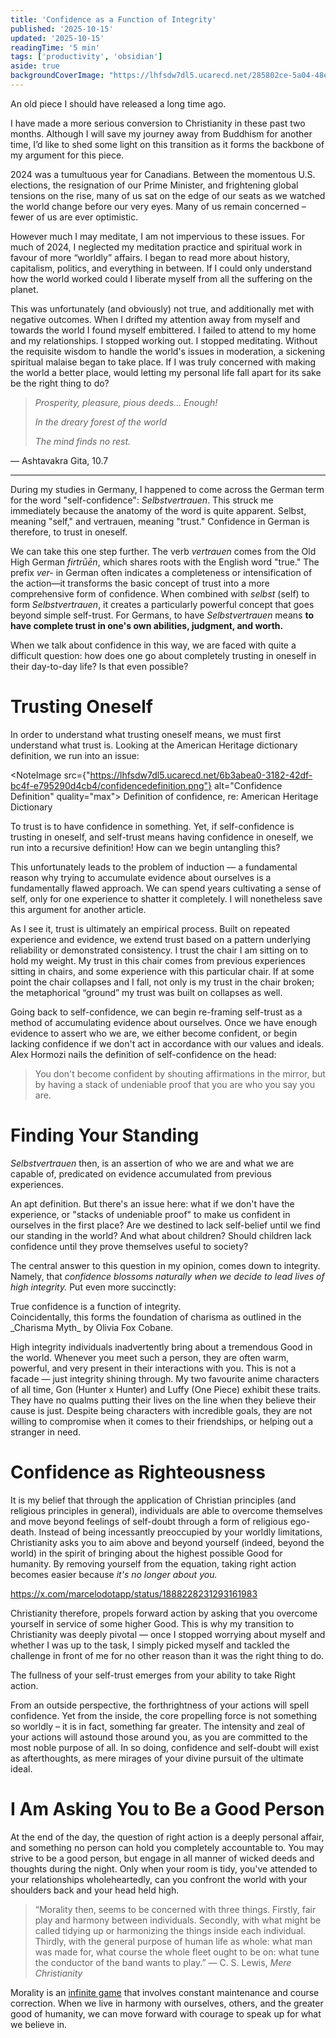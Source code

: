 ```yaml
---
title: 'Confidence as a Function of Integrity'
published: '2025-10-15'
updated: '2025-10-15'
readingTime: '5 min'
tags: ['productivity', 'obsidian']
aside: true
backgroundCoverImage: "https://lhfsdw7dl5.ucarecd.net/285802ce-5a04-48ea-a87e-b56d6606104a/a4165943800_10.jpg"
---
```


<CenterQuote>
An old piece I should have released a long time ago.
</CenterQuote>

I have made a more serious conversion to Christianity in these past two months. Although I will save my journey away from Buddhism for another time, I’d like to shed some light on this transition as it forms the backbone of my argument for this piece.

2024 was a tumultuous year for Canadians. Between the momentous U.S. elections, the resignation of our Prime Minister, and frightening global tensions on the rise, many of us sat on the edge of our seats as we watched the world change before our very eyes. Many of us remain concerned – fewer of us are ever optimistic.

However much I may meditate, I am not impervious to these issues. For much of 2024, I neglected my meditation practice and spiritual work in favour of more “worldly” affairs. I began to read more about history, capitalism, politics, and everything in between. If I could only understand how the world worked could I liberate myself from all the suffering on the planet.

This was unfortunately (and obviously) not true, and additionally met with negative outcomes. When I drifted my attention away from myself and towards the world I found myself embittered. I failed to attend to my home and my relationships. I stopped working out. I stopped meditating. Without the requisite wisdom to handle the world's issues in moderation, a sickening spiritual malaise began to take place. If I was truly concerned with making the world a better place, would letting my personal life fall apart for its sake be the right thing to do?


>_Prosperity, pleasure, pious deeds... Enough!_
>
>_In the dreary forest of the world_
>
>_The mind finds no rest._
>
— Ashtavakra Gita, 10.7

---

During my studies in Germany, I happened to come across the German term for the word "self-confidence": _Selbstvertrauen_. This struck me immediately because the anatomy of the word is quite apparent. Selbst, meaning "self," and vertrauen, meaning "trust." Confidence in German is therefore, to trust in oneself.

We can take this one step further. The verb _vertrauen_ comes from the Old High German _firtrūēn_, which shares roots with the English word "true." The prefix _ver-_ in German often indicates a completeness or intensification of the action—it transforms the basic concept of trust into a more comprehensive form of confidence. When combined with _selbst_ (self) to form _Selbstvertrauen_, it creates a particularly powerful concept that goes beyond simple self-trust. For Germans, to have _Selbstvertrauen_ means **to have complete trust in one's own abilities, judgment, and worth.**

When we talk about confidence in this way, we are faced with quite a difficult question: how does one go about completely trusting in oneself in their day-to-day life? Is that even possible?

# Trusting Oneself

In order to understand what trusting oneself means, we must first understand what trust is. Looking at the American Heritage dictionary definition, we run into an issue:

<NoteImage src={"https://lhfsdw7dl5.ucarecd.net/6b3abea0-3182-42df-bc4f-e795290d4cb4/confidencedefinition.png"} alt="Confidence Definition" quality="max">
Definition of confidence, re: American Heritage Dictionary
</NoteImage>

To trust is to have confidence in something. Yet, if self-confidence is trusting in oneself, and self-trust means having confidence in oneself, we run into a recursive definition! How can we begin untangling this?

<Aside>
This unfortunately leads to the problem of induction — a fundamental reason why trying to accumulate evidence about ourselves is a fundamentally flawed approach. We can spend years cultivating a sense of self, only for one experience to shatter it completely. I will nonetheless save this argument for another article.
</Aside>

As I see it, trust is ultimately an empirical process. Built on repeated experience and evidence, we extend trust based on a pattern underlying reliability or demonstrated consistency. I trust the chair I am sitting on to hold my weight. My trust in this chair comes from previous experiences sitting in chairs, and some experience with this particular chair. If at some point the chair collapses and I fall, not only is my trust in the chair broken; the metaphorical “ground” my trust was built on collapses as well.

Going back to self-confidence, we can begin re-framing self-trust as a method of accumulating evidence about ourselves. Once we have enough evidence to assert who we are, we either become confident, or begin lacking confidence if we don't act in accordance with our values and ideals. Alex Hormozi nails the definition of self-confidence on the head:

>You don't become confident by shouting affirmations in the mirror, but by having a stack of undeniable proof that you are who you say you are.

# Finding Your Standing

_Selbstvertrauen_ then, is an assertion of who we are and what we are capable of, predicated on evidence accumulated from previous experiences.
 
An apt definition. But there's an issue here: what if we don't have the experience, or "stacks of undeniable proof" to make us confident in ourselves in the first place? Are we destined to lack self-belief until we find our standing in the world? And what about children? Should children lack confidence until they prove themselves useful to society?

The central answer to this question in my opinion, comes down to integrity. Namely, that _confidence blossoms naturally when we decide to lead lives of high integrity._ Put even more succinctly:

<CenterQuote>
True confidence is a function of integrity.
</CenterQuote>

<Aside>
Coincidentally, this forms the foundation of charisma as outlined in the _Charisma Myth_ by Olivia Fox Cobane.
</Aside>

High integrity individuals inadvertently bring about a tremendous Good in the world. Whenever you meet such a person, they are often warm, powerful, and very present in their interactions with you. This is not a facade — just integrity shining through. My two favourite anime characters of all time, Gon (Hunter x Hunter) and Luffy (One Piece) exhibit these traits. They have no qualms putting their lives on the line when they believe their cause is just. Despite being characters with incredible goals, they are not willing to compromise when it comes to their friendships, or helping out a stranger in need.

# Confidence as Righteousness

It is my belief that through the application of Christian principles (and religious principles in general), individuals are able to overcome themselves and move beyond feelings of self-doubt through a form of religious ego-death. Instead of being incessantly preoccupied by your worldly limitations, Christianity asks you to aim above and beyond yourself (indeed, beyond the world) in the spirit of bringing about the highest possible Good for humanity. By removing yourself from the equation, taking right action becomes easier because _it's no longer about you._

https://x.com/marcelodotapp/status/1888228231293161983

Christianity therefore, propels forward action by asking that you overcome yourself in service of some higher Good. This is why my transition to Christianity was deeply pivotal — once I stopped worrying about myself and whether I was up to the task, I simply picked myself and tackled the challenge in front of me for no other reason than it was the right thing to do.

<CenterQuote>
The fullness of your self-trust emerges from your ability to take Right action.
</CenterQuote>

From an outside perspective, the forthrightness of your actions will spell confidence. Yet from the inside, the core propelling force is not something so worldly – it is in fact, something far greater. The intensity and zeal of your actions will astound those around you, as you are committed to the most noble purpose of all. In so doing, confidence and self-doubt will exist as afterthoughts, as mere mirages of your divine pursuit of the ultimate ideal.

# I Am Asking You to Be a Good Person

At the end of the day, the question of right action is a deeply personal affair, and something no person can hold you completely accountable to. You may strive to be a good person, but engage in all manner of wicked deeds and thoughts during the night. Only when your room is tidy, you've attended to your relationships wholeheartedly, can you confront the world with your shoulders back and your head held high. 

>“Morality then, seems to be concerned with three things. Firstly, fair play and harmony between individuals. Secondly, with what might be called tidying up or harmonizing the things inside each individual. Thirdly, with the general purpose of human life as whole: what man was made for, what course the whole fleet ought to be on: what tune the conductor of the band wants to play.” — C. S. Lewis, _Mere Christianity_

Morality is an [infinite game](https://en.wikipedia.org/wiki/The_Infinite_Game) that involves constant maintenance and course correction. When we live in harmony with ourselves, others, and the greater good of humanity, we can move forward with courage to speak up for what we believe in. 
